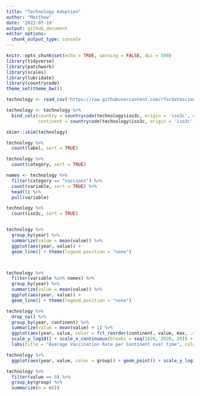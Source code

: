 ```yaml
---
title: "Technology Adoption"
author: "Matthew"
date: '2022-07-19'
output: github_document
editor_options: 
  chunk_output_type: console
---
```


```r
knitr::opts_chunk$set(echo = TRUE, warning = FALSE, dpi = 500)
library(tidyverse)
library(patchwork)
library(scales)
library(lubridate)
library(countrycode)
theme_set(theme_bw())
```


```r
technology <- read_csv('https://raw.githubusercontent.com/rfordatascience/tidytuesday/master/data/2022/2022-07-19/technology.csv')

technology <- technology %>% 
  bind_cols(country = countrycode(technology$iso3c, origin = 'iso3c', destination = 'country.name'),
            continent = countrycode(technology$iso3c, origin = 'iso3c', destination = 'continent'))
```


```r
skimr::skim(technology)
```



```r
technology %>% 
  count(label, sort = TRUE)

technology %>% 
  count(category, sort = TRUE)
```



```r
names <- technology %>% 
  filter(category == "Vaccines") %>% 
  count(variable, sort = TRUE) %>% 
  head(5) %>% 
  pull(variable)

technology %>% 
  count(iso3c, sort = TRUE)


technology %>%
  group_by(year) %>% 
  summarize(value = mean(value)) %>% 
  ggplot(aes(year, value)) +
  geom_line() + theme(legend.position = "none")



technology %>%
  filter(variable %in% names) %>% 
  group_by(year) %>% 
  summarize(value = mean(value)) %>% 
  ggplot(aes(year, value)) +
  geom_line() + theme(legend.position = "none")
```



```r
technology %>%  
  drop_na() %>% 
  group_by(year, continent) %>% 
  summarize(value = mean(value) + 1) %>% 
  ggplot(aes(year, value, color = fct_reorder(continent, value, max, .desc = TRUE))) + geom_line() +
  scale_y_log10() + scale_x_continuous(breaks = seq(1820, 2020, 20)) + 
  labs(title = "Average Vaccination Rate per Continent over time", color = "")
```





```r
technology %>% 
  ggplot(aes(year, value, color = group)) + geom_point() + scale_y_log10()

technology %>% 
  filter(value == 0) %>% 
  group_by(group) %>% 
  summarize(n = n())
```
